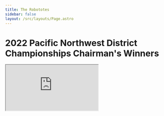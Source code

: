 ```yaml
---
title: The Robototes
sidebar: false
layout: /src/layouts/Page.astro
---
```



# 2022 Pacific Northwest District Championships Chairman's Winners

<div class="iframe-wrapper">
	<iframe
		src="https://www.youtube-nocookie.com/embed/MziMzrM4DRA"
		allow="accelerometer; autoplay; clipboard-write; encrypted-media; gyroscope; picture-in-picture"
		allowfullscreen
	/>
</div>

# Announcements

<Announcements />

## Who are we?

We are the Robototes, [Sammamish High School](https://bsd405.org/sammamish)'s FIRST Robotics team. We have participated in [FRC](https://firstinspires.org/robotics/frc) (FIRST Robotics Competition) since 2008.

## Our Mission:

To provide all members with the opportunity to grow and learn as leaders, learners and innovators, all while growing interest in STEM in our community.

## What do we do?

As well as participate in FRC, we also spread the mission of FIRST in our community. We hold and participate in Outreach events at local organizations ([Bellevue Arts Museum](https://bellevuearts.org)), schools in [BSD](https://bsd405.org) and [Crossroads Community Center](https://bellevuewa.gov/city-government/departments/parks/community-centers/crossroads).

## Thank you to our [Sponsors](/about/sponsors)!

<Sponsors active />

<div class="columns">
<div class="md:text-right">
	**As well as our past sponsors**

	Alaska Airlines

	Analog Devices

	Andeavor

	Boeing

	Embry-Riddle Aeronautical University

	Google

	First Tech Credit Union

	Kaliber Global

	Kpff

	Plugable

	Home Depot

</div>
<div>
	## Help support our team!

	For instructions on how to donate, see [our Sponsors page](/about/sponsors#how-to-donate).

</div>
</div>
